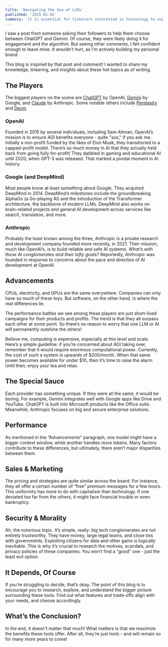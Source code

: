 ```yaml
---
title: 'Navigating the Sea of LLMs'
published: '2025-01-01'
summary: 'It is essential for tinkerers interested in technology to explore the topic of AI and large language models (LLMs). Let's delve into the current state of AI providers and share valuable insights.'
---
```


I saw a post from someone asking their followers to help them choose between ChatGPT and Gemini. Of course, they were likely doing it for engagement and the algorithm. But seeing other comments, I felt confident enough to leave mine. It wouldn’t hurt, as I’m actively building my personal brand.

This blog is inspired by that post and comment! I wanted to share my knowledge, tinkering, and insights about these hot topics as of writing.

## The Players

The biggest players on the scene are [ChatGPT](https://chatgpt.com) by OpenAI, [Gemini](https://gemini.google.com) by Google, and [Claude](https://claude.ai) by Anthropic. Some notable others include [Perplexity](https://www.perplexity.ai) and [Devin](https://devin.ai).

### OpenAI

Founded in 2015 by several individuals, including Sam Altman, OpenAI’s mission is to ensure AGI benefits everyone - quite "*sus*," if you ask me. Initially a non-profit funded by the likes of Elon Musk, they transitioned to a capped-profit model. There’s so much money in AI that they actually held back from going fully for-profit! They dabbled in gaming and educational AI until 2020, when GPT-3 was released. That marked a pivotal moment in AI history.

### Google (and DeepMind)

Most people know at least something about Google. They acquired DeepMind in 2014. DeepMind’s milestones include the groundbreaking AlphaGo (a Go-playing AI) and the introduction of the Transformer architecture, the backbone of modern LLMs. DeepMind also works on brain-related projects and general AI development across services like search, translation, and more.

### Anthropic

Probably the least known among the three, Anthropic is a private research and development company founded more recently, in 2021. Their mission, much like OpenAI’s, is to build reliable and safe AI systems. *What’s with these AI conglomerates and their lofty goals?* Reportedly, Anthropic was founded in response to concerns about the pace and direction of AI development at OpenAI.

## Advancements

CPUs, electricity, and GPUs are the same everywhere. Companies can only have so much of these toys. But software, on the other hand, is where the real differences lie.

The performance battles we see among these players are just short-lived campaigns for their products and profits. The trend is that they all surpass each other at some point. So there’s no reason to worry that one LLM or AI will permanently outshine the others!

Believe me, computing is expensive, especially at this level and scale. Here’s a simple guideline: if you’re concerned about AGI taking over, remember that it would require enormous computational power. Currently, the cost of such a system is upwards of $200/month. When that same power becomes available for under $10, then it’s time to raise the alarm. Until then, enjoy your tea and relax.

## The Special Sauce

Each provider has something unique. If they were all the same, it would be boring. For example, Gemini integrates well with Google apps like Drive and YouTube. ChatGPT is built into Microsoft products like the Office suite. Meanwhile, Anthropic focuses on big and secure enterprise solutions.

## Performance

As mentioned in the “Advancements” paragraph, one model might have a bigger context window, while another handles more tokens. Many factors contribute to these differences, but ultimately, there aren’t major disparities between them.

## Sales & Marketing

The pricing and strategies are quite similar across the board. For instance, they all offer a certain number of “free” premium messages for a few hours. This uniformity has more to do with capitalism than technology. If one deviated too far from the others, it might face financial trouble or even bankruptcy.

## Security & Morality

Ah, the notorious topic. It’s simple, really: big tech conglomerates are not entirely trustworthy. They have money, large legal teams, and close ties with governments. Exploiting citizens for data and other gains is logically inevitable. This is why it’s crucial to research the motives, scandals, and privacy policies of these companies. You won’t find a "good" one - just the least evil option.

## It Depends, Of Course

If you’re struggling to decide, that’s okay. The point of this blog is to encourage you to research, explore, and understand the bigger picture surrounding these tools. Find out what features and trade-offs align with your needs, and choose accordingly.

## What’s the Conclusion?

In the end, it doesn’t matter that much! What matters is that we maximize the benefits these tools offer. After all, they’re just tools - and will remain so for many more years to come!
